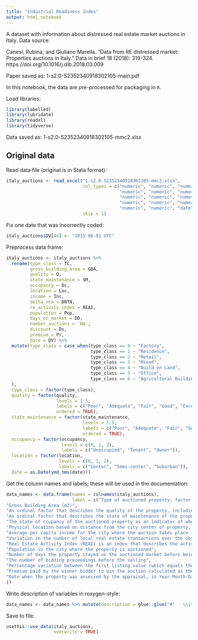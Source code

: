 ```yaml
---
title: "Industrial Readiness Index"
output: html_notebook
---
```


A dataset with information about distressed real estate market auctions in Italy. Data source:

Canesi, Rubina, and Giuliano Marella. "Data from RE distressed market: Properties auctions in Italy." Data in brief 18 (2018): 319-324. https://doi.org/10.1016/j.dib.2018.03.009

Paper saved as: 1-s2.0-S2352340918302105-main.pdf

In this notebook, the data are pre-processed for packaging in `R`.

Load libraries:
```r
library(labelled)
library(lubridate)
library(readxl)
library(tidyverse)
```

Data saved as: 1-s2.0-S2352340918302105-mmc2.xlsx

## Original data

Read data file (original is in Stata format):
```r
italy_auctions <- read_excel("1-s2.0-S2352340918302105-mmc2.xlsx", 
                             col_types = c("numeric", "numeric", "numeric", 
                                           "numeric", "numeric", "numeric", 
                                           "numeric", "numeric", "numeric", 
                                           "numeric", "numeric", "numeric", 
                                           "numeric", "numeric", "date"),
                             skip = 1)
```

Fix one date that was incorrectly coded:
```r
italy_auctions$DV[44] <- "2015-06-01 UTC"
```

Preprocess data frame:
```r
italy_auctions <- italy_auctions %>%
  rename(type_class = TC,
         gross_building_area = GBA,
         quality = Q,
         state_maintenance = SM,
         occupancy = Oc,
         location = Loc,
         income = Inc,
         delta_ntn = DNTN,
         re_activity_index = REAI,
         population = Pop,
         days_on_market = DD,
         number_auctions = `NA`,
         discount = Ds,
         premium = Pr,
         date = DV) %>%
  mutate(type_class = case_when(type_class == 0 ~ "Factory",
                                type_class == 1 ~ "Residence",
                                type_class == 2 ~ "Retail",
                                type_class == 3 ~ "Mixed",
                                type_class == 4 ~ "Build-on Land",
                                type_class == 5 ~ "Office",
                                type_class == 6 ~ "Agricultural Building"
  ),
  type_class = factor(type_class),
  quality = factor(quality,
                   levels = 1:5,
                   labels = c("Poor", "Adequate", "Fair", "Good", "Excellent"),
                   ordered = TRUE),
  state_maintenance = factor(state_maintenance,
                             levels = 1:5,
                             labels = c("Poor", "Adequate", "Fair", "Good", "Excellent"),
                             ordered = TRUE),
  occupancy = factor(occupancy,
                     levels = c(0, 1, 2),
                     labels = c("Unoccupied", "Tenant", "Owner")),
  location = factor(location,
                    levels = c(0, 1, 2),
                    labels = c("Center", "Semi-center", "Suburban")),
  date = as.Date(ymd_hms(date)))
```


Get the column names and labels; these will be used in the documentation:
```r
data_names <- data.frame(names = colnames(italy_auctions),
                         label = c("Type of auctioned property; factor with 7 levels (Factory, Residence, Retail, Mixed, Build-on Land, Office, Agricultural Building)",
"Gross Building Area (m2)",
"An ordinal factor that describes the quality of the property, including design work and materials employed (Poor, Adequate, Fair, Good, Excellent)",
"An ordinal factor that describes the state of maintenance of the property, if it is new, recently renovated or damaged over the years (Poor, Adequate, Fair, Good, Excellent)",
"The state of ccupancy of the auctioned property as an indicator of whether the property generates income; factor with 3 levels (Unoccupied, Tenant, Owner)",
"Physical location based on distance from the city center of property, ordinal factor (Center, Semi-center, Suburban)",
"Average per capita income for the city where the auction takes place (euros/year)",
"Variation in the number of local real estate transactions over the observed period, an index that describes the activity of the local real estate market (percentage)",
"Real Estate Activity Index (REAI) is an index that describes the activity and the performance of the local real estate market. This index is calculated as the ratio between delta_ntn and the total stock of real estate units in the area where the property is auctioned",
"Population in the city where the property is auctioned",
"Number of days the property stayed on the auctioned market before being sold; the difference between the date of sale (closing date) and the first auction starting date (opening bid)",
"The number of bidding proceedings before the selling",
"Percentage variation between the first listing value (which equals the market value assessed by the appraisal) and the selling price ",
"Premium paid by the winner bidder to win the auction calculated as the percentage variation between the last listing value and the final selling price",
"Date when the property was assessed by the appraisal, in Year-Month-Day format"
))
```

Write description of variables in roxygen-style:
```r
data_names <- data_names %>% mutate(description = glue::glue("#'   \\item{{{names}}}{{{label}}}"))
```

Save to file:
```r
usethis::use_data(italy_auctions,
                  overwrite = TRUE)
```

